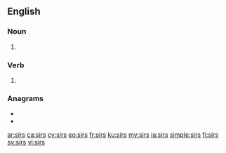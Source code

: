 {{also|Sirs|sīrs}}
==English==

===Noun===
{{head|en|noun plural form}}

# {{plural of|sir|lang=en}}

===Verb===
{{head|en|verb form}}

# {{en-third-person singular of|sir}}

===Anagrams===
* {{l|en|RSSI}}
* {{l|en|SSRI}}

[[ar:sirs]]
[[ca:sirs]]
[[cy:sirs]]
[[eo:sirs]]
[[fr:sirs]]
[[ku:sirs]]
[[my:sirs]]
[[ja:sirs]]
[[simple:sirs]]
[[fi:sirs]]
[[sv:sirs]]
[[vi:sirs]]